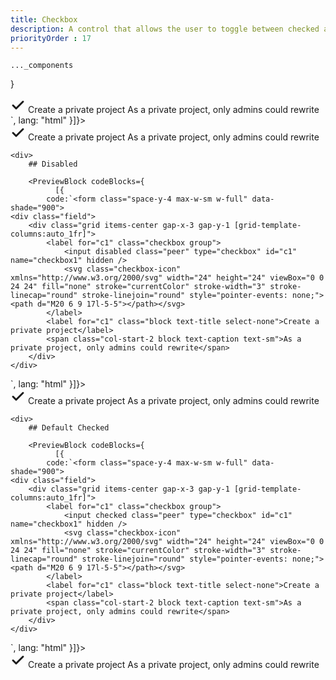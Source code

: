 ```yaml
---
title: Checkbox
description: A control that allows the user to toggle between checked and not checked.
priorityOrder : 17
---
```



    ..._components
}

<div className="space-y-20">
    <PreviewBlock codeBlocks={
              [{
            code:`<form class="space-y-4 max-w-sm w-full" data-shade="900">
    <div class="field">
        <div class="grid items-center gap-x-3 gap-y-1 [grid-template-columns:auto_1fr]">
            <label for="c1" class="checkbox group">
                <input class="peer" type="checkbox" id="c1" name="checkbox1" hidden />
                <svg class="checkbox-icon" xmlns="http://www.w3.org/2000/svg" width="24" height="24" viewBox="0 0 24 24" fill="none" stroke="currentColor" stroke-width="3" stroke-linecap="round" stroke-linejoin="round" style="pointer-events: none;"><path d="M20 6 9 17l-5-5"></path></svg>
            </label>
            <label for="c1" class="block text-title select-none">Create a private project</label>
            <span class="col-start-2 block text-caption text-sm">As a private project, only admins could rewrite</span>
        </div>
    </div>
</form>`,
              lang: "html"
          }]}>
        <form class="space-y-4 max-w-sm w-full" data-shade="900">
            <div class="field">
                <div class="grid items-center gap-x-3 gap-y-1 [grid-template-columns:auto_1fr]">
                    <label for="c1" class="checkbox group">
                        <input class="peer" type="checkbox" id="c1" name="checkbox1" hidden />
                        <svg class="checkbox-icon" xmlns="http://www.w3.org/2000/svg" width="24" height="24" viewBox="0 0 24 24" fill="none" stroke="currentColor" stroke-width="3" stroke-linecap="round" stroke-linejoin="round" style="pointer-events: none;"><path d="M20 6 9 17l-5-5"></path></svg>
                    </label>
                    <label for="c1" class="block text-title select-none">Create a private project</label>
                    <span class="col-start-2 block text-caption text-sm">As a private project, only admins could rewrite</span>
                </div>
            </div>
        </form>
    </PreviewBlock>

    <div>
        ## Disabled

        <PreviewBlock codeBlocks={
              [{
            code:`<form class="space-y-4 max-w-sm w-full" data-shade="900">
    <div class="field">
        <div class="grid items-center gap-x-3 gap-y-1 [grid-template-columns:auto_1fr]">
            <label for="c1" class="checkbox group">
                <input disabled class="peer" type="checkbox" id="c1" name="checkbox1" hidden />
                <svg class="checkbox-icon" xmlns="http://www.w3.org/2000/svg" width="24" height="24" viewBox="0 0 24 24" fill="none" stroke="currentColor" stroke-width="3" stroke-linecap="round" stroke-linejoin="round" style="pointer-events: none;"><path d="M20 6 9 17l-5-5"></path></svg>
            </label>
            <label for="c1" class="block text-title select-none">Create a private project</label>
            <span class="col-start-2 block text-caption text-sm">As a private project, only admins could rewrite</span>
        </div>
    </div>
</form>`,
              lang: "html"
          }]}>
            <form class="space-y-4 max-w-sm w-full" data-shade="900">
                <div class="field">
                    <div class="grid items-center gap-x-3 gap-y-1 [grid-template-columns:auto_1fr]">
                        <label for="c1" class="checkbox group">
                            <input disabled class="peer" type="checkbox" id="c1" name="checkbox1" hidden />
                            <svg class="checkbox-icon" xmlns="http://www.w3.org/2000/svg" width="24" height="24" viewBox="0 0 24 24" fill="none" stroke="currentColor" stroke-width="3" stroke-linecap="round" stroke-linejoin="round" style="pointer-events: none;"><path d="M20 6 9 17l-5-5"></path></svg>
                        </label>
                        <label for="c1" class="block text-title select-none">Create a private project</label>
                        <span class="col-start-2 block text-caption text-sm">As a private project, only admins could rewrite</span>
                    </div>
                </div>
            </form>
        </PreviewBlock>
    </div>

    <div>
        ## Default Checked

        <PreviewBlock codeBlocks={
              [{
            code:`<form class="space-y-4 max-w-sm w-full" data-shade="900">
    <div class="field">
        <div class="grid items-center gap-x-3 gap-y-1 [grid-template-columns:auto_1fr]">
            <label for="c1" class="checkbox group">
                <input checked class="peer" type="checkbox" id="c1" name="checkbox1" hidden />
                <svg class="checkbox-icon" xmlns="http://www.w3.org/2000/svg" width="24" height="24" viewBox="0 0 24 24" fill="none" stroke="currentColor" stroke-width="3" stroke-linecap="round" stroke-linejoin="round" style="pointer-events: none;"><path d="M20 6 9 17l-5-5"></path></svg>
            </label>
            <label for="c1" class="block text-title select-none">Create a private project</label>
            <span class="col-start-2 block text-caption text-sm">As a private project, only admins could rewrite</span>
        </div>
    </div>
</form>`,
              lang: "html"
          }]}>
            <form class="space-y-4 max-w-sm w-full" data-shade="900">
                <div class="field">
                    <div class="grid items-center gap-x-3 gap-y-1 [grid-template-columns:auto_1fr]">
                        <label for="c2" class="checkbox group">
                            <input checked class="peer" type="checkbox" id="c2" name="checkbox2" hidden />
                            <svg class="checkbox-icon" xmlns="http://www.w3.org/2000/svg" width="24" height="24" viewBox="0 0 24 24" fill="none" stroke="currentColor" stroke-width="3" stroke-linecap="round" stroke-linejoin="round" style="pointer-events: none;"><path d="M20 6 9 17l-5-5"></path></svg>
                        </label>
                        <label for="c2" class="block text-title select-none">Create a private project</label>
                        <span class="col-start-2 block text-caption text-sm">As a private project, only admins could rewrite</span>
                    </div>
                </div>
            </form>
        </PreviewBlock>
    </div>
</div>